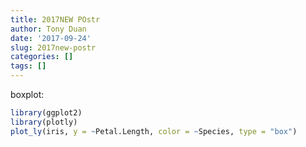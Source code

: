 ```yaml
---
title: 2017NEW POstr
author: Tony Duan
date: '2017-09-24'
slug: 2017new-postr
categories: []
tags: []
---
```


boxplot:
```r
library(ggplot2)
library(plotly)
plot_ly(iris, y = ~Petal.Length, color = ~Species, type = "box")
```